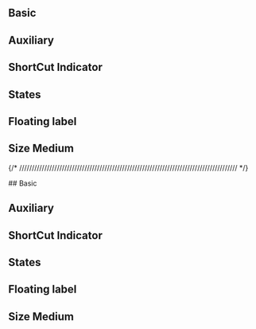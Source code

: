 
## Basic

<DemoBasicSearchInput />

<DemoBasicSearchInput isClearable searchButton/>
<DemoBasicSearchInput isClearable searchButton />

<DemoBasicSearchInput isPending/>
<DemoBasicSearchInput isPending searchButton />


## Auxiliary

<DemoAuxiliarySearchInput />

<DemoAuxiliarySearchInput isClearable searchButton/>
<DemoAuxiliarySearchInput isClearable searchButton />

<DemoAuxiliarySearchInput isPending/>
<DemoAuxiliarySearchInput isPending searchButton />


## ShortCut Indicator

<DemoBasicSearchInput shortCut='Shift + K'/>

<DemoBasicSearchInput isClearable shortCut='Shift + K'/>
<DemoBasicSearchInput isClearable shortCut='Shift + K' />

<DemoBasicSearchInput isPending shortCut='Shift + K'/>
<DemoBasicSearchInput isPending shortCut='Shift + K' />



## States

<DemoBasicSearchInput isError={true} errorMessage='Error message' isClearable placeholder='Placeholder' />
<DemoBasicSearchInput isError={true} errorMessage='Error message' shortCut='Shift + K' placeholder='Placeholder' />
<DemoBasicSearchInput disabled shortCut='Shift + K' value='This is disabled search input' placeholder='Placeholder' />
<DemoBasicSearchInput disabled searchButton value='This is disabled search input' placeholder='Placeholder' />
<DemoBasicSearchInput readOnly searchButton value='This is read only search input' placeholder='Placeholder' />
<DemoBasicSearchInput readOnly isPending shortCut='Shift + K' value='This is read only search input' placeholder='Placeholder' />

## Floating label

<DemoBasicSearchInput isClearable floatingLabel='Floating Label' placeholder='Placeholder' />
<DemoBasicSearchInput isClearable floatingLabel='Floating Label' placeholder='Placeholder'  />
<DemoBasicSearchInput
  isClearable
  isError={true}
  errorMessage='Error message'
  floatingLabel='Floating Label'
  placeholder='Placeholder'
/>
<DemoBasicSearchInput
  isClearable
  isError={true}
  errorMessage='Error message'
  floatingLabel='Floating Label'
  placeholder='Placeholder'
/>
<DemoBasicSearchInput isClearable disabled floatingLabel='Floating Label' placeholder='Placeholder' shortCut='Shift + K' value='This is disabled search input' />
<DemoBasicSearchInput isClearable disabled floatingLabel='Floating Label' placeholder='Placeholder' />

## Size Medium


<DemoBasicSearchInput inputSize="md"/>
<DemoAuxiliarySearchInput inputSize="md"/>

<DemoBasicSearchInput isClearable searchButton inputSize="md"/>
<DemoBasicSearchInput isClearable isPending searchButton inputSize="md"/>

<DemoBasicSearchInput shortCut='Shift + K' inputSize="md"/>
<DemoBasicSearchInput isPending shortCut='Shift + K' inputSize="md"/>

{/* /////////////////////////////////////////////////////////////////////////////////////// */}


<div className="bg-[var(--background-alternative)] p-4 rounded-md flex flex-col gap-4">
## Basic

<DemoBasicSearchInput  theme="alternative"/>

<DemoBasicSearchInput isClearable searchButton theme="alternative"/>
<DemoBasicSearchInput isClearable searchButton  theme="alternative"/>

<DemoBasicSearchInput isPending theme="alternative"/>
<DemoBasicSearchInput isPending searchButton  theme="alternative"/>


## Auxiliary

<DemoAuxiliarySearchInput  theme="alternative"/>

<DemoAuxiliarySearchInput isClearable searchButton theme="alternative"/>
<DemoAuxiliarySearchInput isClearable searchButton  theme="alternative"/>

<DemoAuxiliarySearchInput isPending theme="alternative"/>
<DemoAuxiliarySearchInput isPending searchButton  theme="alternative"/>


## ShortCut Indicator

<DemoBasicSearchInput shortCut='Shift + K' theme="alternative"/>

<DemoBasicSearchInput isClearable shortCut='Shift + K' theme="alternative"/>
<DemoBasicSearchInput isClearable shortCut='Shift + K'  theme="alternative"/>

<DemoBasicSearchInput isPending shortCut='Shift + K' theme="alternative"/>
<DemoBasicSearchInput isPending shortCut='Shift + K'  theme="alternative"/>



## States

<DemoBasicSearchInput isError={true} errorMessage='Error message' isClearable placeholder='Placeholder'  theme="alternative"/>
<DemoBasicSearchInput isError={true} errorMessage='Error message' shortCut='Shift + K' placeholder='Placeholder'  theme="alternative"/>
<DemoBasicSearchInput disabled shortCut='Shift + K' value='This is disabled search input' placeholder='Placeholder'  theme="alternative"/>
<DemoBasicSearchInput disabled searchButton value='This is disabled search input' placeholder='Placeholder'  theme="alternative"/>
<DemoBasicSearchInput readOnly searchButton value='This is read only search input' placeholder='Placeholder'  theme="alternative"/>
<DemoBasicSearchInput readOnly isPending shortCut='Shift + K' value='This is read only search input' placeholder='Placeholder'  theme="alternative"/>

## Floating label

<DemoBasicSearchInput isClearable floatingLabel='Floating Label' placeholder='Placeholder'  theme="alternative"/>
<DemoBasicSearchInput isClearable floatingLabel='Floating Label' placeholder='Placeholder'   theme="alternative"/>
<DemoBasicSearchInput
  isClearable
  isError={true}
  errorMessage='Error message'
  floatingLabel='Floating Label'
  placeholder='Placeholder'
 theme="alternative"/>
<DemoBasicSearchInput
  isClearable
  isError={true}
  errorMessage='Error message'
  floatingLabel='Floating Label'
  placeholder='Placeholder'
 theme="alternative"/>
<DemoBasicSearchInput isClearable disabled floatingLabel='Floating Label' placeholder='Placeholder' shortCut='Shift + K' value='This is disabled search input'  theme="alternative"/>
<DemoBasicSearchInput isClearable disabled floatingLabel='Floating Label' placeholder='Placeholder'  theme="alternative"/>

## Size Medium


<DemoBasicSearchInput inputSize="md" theme="alternative"/>
<DemoAuxiliarySearchInput inputSize="md" theme="alternative"/>

<DemoBasicSearchInput isClearable searchButton inputSize="md" theme="alternative"/>
<DemoBasicSearchInput isClearable isPending searchButton inputSize="md" theme="alternative"/>

<DemoBasicSearchInput shortCut='Shift + K' inputSize="md" theme="alternative"/>
<DemoBasicSearchInput isPending shortCut='Shift + K' inputSize="md" theme="alternative"/>
</div>